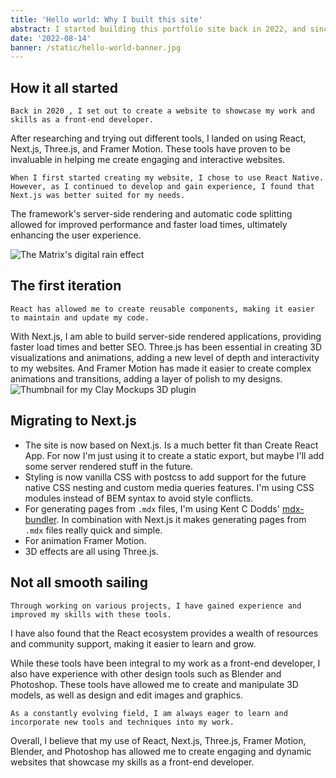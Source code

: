 ```yaml
---
title: 'Hello world: Why I built this site'
abstract: I started building this portfolio site back in 2022, and since then it evolved quite a bit. 
date: '2022-08-14'
banner: /static/hello-world-banner.jpg
---
```


## How it all started

    Back in 2020 , I set out to create a website to showcase my work and skills as a front-end developer.
After researching and trying out different tools, I landed on using React, Next.js, Three.js, and Framer Motion. 
These tools have proven to be invaluable in helping me create engaging and interactive websites.

    When I first started creating my website, I chose to use React Native. However, as I continued to develop and gain experience, I found that Next.js was better suited for my needs. 
The framework's server-side rendering and automatic code splitting allowed for improved performance and faster load times, ultimately enhancing the user experience.



![The Matrix's digital rain effect](/static/inspiration.png)

## The first iteration

    React has allowed me to create reusable components, making it easier to maintain and update my code. 
With Next.js, I am able to build server-side rendered applications, providing faster load times and better SEO. 
Three.js has been essential in creating 3D visualizations and animations, adding a new level of depth and interactivity to my websites. 
And Framer Motion has made it easier to create complex animations and transitions, adding a layer of polish to my designs.
![Thumbnail for my Clay Mockups 3D plugin](/static/clay-mockups.png)

## Migrating to Next.js

- The site is now based on Next.js. Is a much better fit than Create React App. For now I'm just using it to create a static export, but maybe I'll add some server rendered stuff in the future.
- Styling is now vanilla CSS with postcss to add support for the future native CSS nesting and custom media queries features. I'm using CSS modules instead of BEM syntax to avoid style conflicts.
- For generating pages from `.mdx` files, I'm using Kent C Dodds' [mdx-bundler](https://github.com/kentcdodds/mdx-bundler). In combination with Next.js it makes generating pages from `.mdx` files really quick and simple.
- For animation Framer Motion.
- 3D effects are all using Three.js.

## Not all smooth sailing

    Through working on various projects, I have gained experience and improved my skills with these tools. 
I have also found that the React ecosystem provides a wealth of resources and community support, making it easier to learn and grow.

While these tools have been integral to my work as a front-end developer, I also have experience with other design tools such as Blender and Photoshop. 
These tools have allowed me to create and manipulate 3D models, as well as design and edit images and graphics.

    As a constantly evolving field, I am always eager to learn and incorporate new tools and techniques into my work. 
Overall, I believe that my use of React, Next.js, Three.js, Framer Motion, Blender, and Photoshop has allowed me to create engaging and dynamic websites that showcase my skills as a front-end developer.